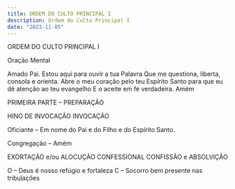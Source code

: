 ```yaml
---
title: ORDEM DO CULTO PRINCIPAL I
description: Ordem do Culto Principal I
date: "2023-11-05"
---
```


ORDEM DO CULTO PRINCIPAL I


Oração Mental

Amado Pai.
Estou aqui para ouvir a tua Palavra
Que me questiona, liberta, consola e orienta.
	Abre o meu coração pelo teu Espírito
Santo para que eu dê atenção ao teu evangelho
E o aceite em fé verdadeira. Amém

PRIMEIRA PARTE – PREPARAÇÃO

HINO DE INVOCAÇÃO
INVOCAÇÃO

Oficiante – Em nome do Pai e do Filho e do
Espírito Santo.

Congregação – Amém


EXORTAÇÃO e/ou ALOCUÇÃO CONFESSIONAL
CONFISSÃO e ABSOLVIÇÃO

O – Deus é nosso refúgio e fortaleza
C – Socorro bem presente nas tribulações
